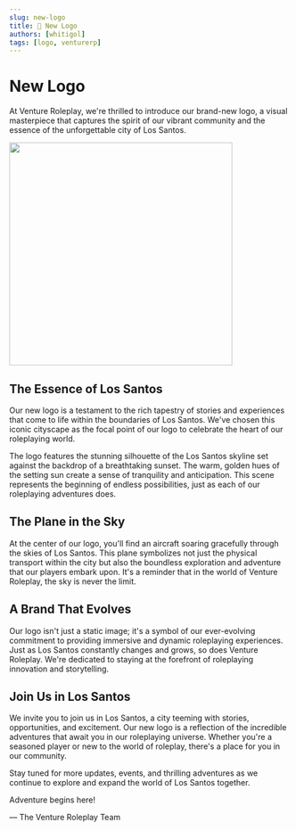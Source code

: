 ```yaml
---
slug: new-logo
title: 🫧 New Logo
authors: [whitigol]
tags: [logo, venturerp]
---
```


# New Logo

At Venture Roleplay, we're thrilled to introduce our brand-new logo, a visual masterpiece that captures the spirit of our vibrant community and the essence of the unforgettable city of Los Santos.

<div class="flex w-full justify-center">
    <img src="/img/logo/logo-512x512.png" width="400px" />
</div>

## The Essence of Los Santos

Our new logo is a testament to the rich tapestry of stories and experiences that come to life within the boundaries of Los Santos. We've chosen this iconic cityscape as the focal point of our logo to celebrate the heart of our roleplaying world.

The logo features the stunning silhouette of the Los Santos skyline set against the backdrop of a breathtaking sunset. The warm, golden hues of the setting sun create a sense of tranquility and anticipation. This scene represents the beginning of endless possibilities, just as each of our roleplaying adventures does.

## The Plane in the Sky

At the center of our logo, you'll find an aircraft soaring gracefully through the skies of Los Santos. This plane symbolizes not just the physical transport within the city but also the boundless exploration and adventure that our players embark upon. It's a reminder that in the world of Venture Roleplay, the sky is never the limit.

## A Brand That Evolves

Our logo isn't just a static image; it's a symbol of our ever-evolving commitment to providing immersive and dynamic roleplaying experiences. Just as Los Santos constantly changes and grows, so does Venture Roleplay. We're dedicated to staying at the forefront of roleplaying innovation and storytelling.

## Join Us in Los Santos

We invite you to join us in Los Santos, a city teeming with stories, opportunities, and excitement. Our new logo is a reflection of the incredible adventures that await you in our roleplaying universe. Whether you're a seasoned player or new to the world of roleplay, there's a place for you in our community.

Stay tuned for more updates, events, and thrilling adventures as we continue to explore and expand the world of Los Santos together.

Adventure begins here!

— The Venture Roleplay Team
